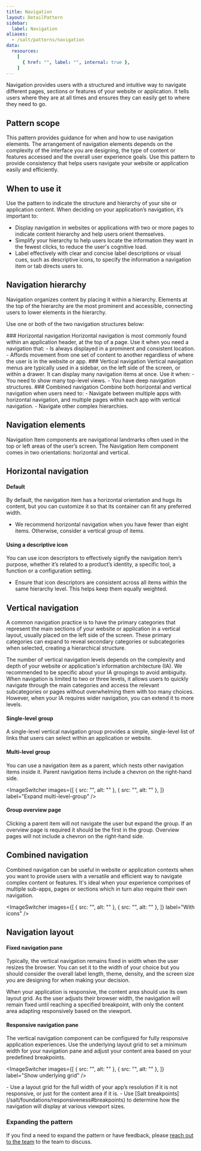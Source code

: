 ```yaml
---
title: Navigation
layout: DetailPattern
sidebar:
  label: Navigation
aliases:
  - /salt/patterns/navigation
data:
  resources:
    [
      { href: "", label: "", internal: true },
    ]  
---
```


Navigation provides users with a structured and intuitive way to navigate different pages, sections or features of your website or application. It tells users where they are at all times and ensures they can easily get to where they need to go.

## Pattern scope
This pattern provides guidance for when and how to use navigation elements. The arrangement of navigation elements depends on the complexity of the interface you are designing, the type of content or features accessed and the overall user experience goals. Use this pattern to provide consistency that helps users navigate your website or application easily and efficiently.

## When to use it
Use the pattern to indicate the structure and hierarchy of your site or application content. When deciding on your application’s navigation, it’s important to:

- Display navigation in websites or applications with two or more pages to indicate content hierarchy and help users orient themselves.
- Simplify your hierarchy to help users locate the information they want in the fewest clicks, to reduce the user's cognitive load.
- Label effectively with clear and concise label descriptions or visual cues, such as descriptive icons, to specify the information a navigation item or tab directs users to.
## Navigation hierarchy
Navigation organizes content by placing it within a hierarchy. Elements at the top of the hierarchy are the most prominent and accessible, connecting users to lower elements in the hierarchy.

Use one or both of the two navigation structures below:

<Diagrams>
  <Diagram
    src=""
    alt=""
    contentPosition="bottom"
  >
    ### Horizontal navigation
    Horizontal navigation is most commonly found within an application header, at the top of a page. Use it when you need a navigation that:
    - Is always displayed in a prominent and consistent location.
    - Affords movement from one set of content to another regardless of where the user is in the website or app.
  </Diagram>
  <Diagram
    src=""
    alt=""
    contentPosition="bottom"
  >
    ### Vertical navigation
    Vertical navigation menus are typically used in a sidebar, on the left side of the screen, or within a drawer. It can display many navigation items at once. Use it when:
    - You need to show many top-level views.
    - You have deep navigation structures.
  </Diagram>
  <Diagram
    src=""
    alt=""
    contentPosition="bottom"
  >
    ### Combined navigation
    Combine both horizontal and vertical navigation when users need to:
    - Navigate between multiple apps with horizontal navigation, and multiple pages within each app with vertical navigation.
    - Navigate other complex hierarchies.
  </Diagram>
</Diagrams>

## Navigation elements
Navigation Item components are navigational landmarks often used in the top or left areas of the user’s screen. The Navigation Item component comes in two orientations: horizontal and vertical.

## Horizontal navigation

#### Default

By default, the navigation item has a horizontal orientation and hugs its content, but you can customize it so that its container can fit any preferred width.

<Diagram
  src=""
  alt=""
  border
/>

<ExampleContainer type="positive">
  
- We recommend horizontal navigation when you have fewer than eight items. Otherwise, consider a vertical group of items.
</ExampleContainer>

#### Using a descriptive icon
You can use icon descriptors to effectively signify the navigation item’s purpose, whether it’s related to a product’s identity, a specific tool, a function or a configuration setting.
<ExampleContainer type="positive">
  
- Ensure that icon descriptors are consistent across all items within the same hierarchy level. This helps keep them equally weighted.
</ExampleContainer>

## Vertical navigation
A common navigation practice is to have the primary categories that represent the main sections of your website or application in a vertical layout, usually placed on the left side of the screen. These primary categories can expand to reveal secondary categories or subcategories when selected, creating a hierarchical structure.

The number of vertical navigation levels depends on the complexity and depth of your website or application's information architecture (IA). We recommended to be specific about your IA groupings to avoid ambiguity. When navigation is limited to two or three levels, it allows users to quickly navigate through the main categories and access the relevant subcategories or pages without overwhelming them with too many choices. However, when your IA requires wider navigation, you can extend it to more levels.

#### Single-level group

A single-level vertical navigation group provides a simple, single-level list of links that users can select within an application or website.

#### Multi-level group
You can use a navigation item as a parent, which nests other navigation items inside it. Parent navigation items include a chevron on the right-hand side.

<ImageSwitcher
  images={[
    { src: "", alt: "" },
    { src: "", alt: "" },
  ]}
  label="Expand multi-level-group"
/>

#### Group overview page
Clicking a parent item will not navigate the user but expand the group. If an overview page is required it should be the first in the group. Overview pages will not include a chevron on the right-hand side.

## Combined navigation
Combined navigation can be useful in website or application contexts when you want to provide users with a versatile and efficient way to navigate complex content or features. It's ideal when your experience comprises of multiple sub-apps, pages or sections which in turn also require their own navigation.

<ImageSwitcher
  images={[
    { src: "", alt: "" },
    { src: "", alt: "" },
  ]}
  label="With icons"
/>
## Navigation layout

#### Fixed navigation pane
Typically, the vertical navigation remains fixed in width when the user resizes the browser. You can set it to the width of your choice but you should consider the overall label length, theme, density, and the screen size you are designing for when making your decision.

When your application is responsive, the content area should use its own layout grid. As the user adjusts their browser width, the navigation will remain fixed until reaching a specified breakpoint, with only the content area adapting responsively based on the viewport.

#### Responsive navigation pane
The vertical navigation component can be configured for fully responsive application experiences. Use the underlying layout grid to set a minimum width for your navigation pane and adjust your content area based on your predefined breakpoints.

<ImageSwitcher
  images={[
    { src: "", alt: "" },
    { src: "", alt: "" },
  ]}
  label="Show underlying grid"
/>

<ExampleContainer type="positive">
  - Use a layout grid for the full width of your app’s resolution if it is not responsive, or just for the content area if it is.
  - Use [Salt breakpoints](/salt/foundations/responsiveness#breakpoints) to determine how the navigation will display at various viewport sizes.  
</ExampleContainer>

### Expanding the pattern
If you find a need to expand the pattern or have feedback, please [reach out to the team](/salt/support-and-contributions/index) to the team to discuss.
